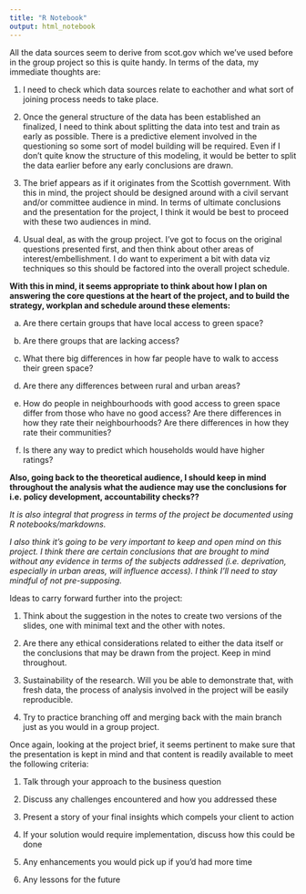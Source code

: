 ```yaml
---
title: "R Notebook"
output: html_notebook
---
```


All the data sources seem to derive from scot.gov which we've used before in the group project so this is quite handy. In terms of the data, my immediate thoughts are:

1. I need to check which data sources relate to eachother and what sort of joining process needs to take place. 

2. Once the general structure of the data has been established an finalized, I need to think about splitting the data into test and train as early as possible. There is a predictive element involved in the questioning so some sort of model building will be required. Even if I don't quite know the structure of this modeling, it would be better to split the data earlier before any early conclusions are drawn. 

3. The brief appears as if it originates from the Scottish government. With this in mind, the project should be designed around with a civil servant and/or committee audience in mind. In terms of ultimate conclusions and the presentation for the project, I think it would be best to proceed with these two audiences in mind.

4. Usual deal, as with the group project. I've got to focus on the original questions presented first, and then think about other areas of interest/embellishment. I do want to experiment a bit with data viz techniques so this should be factored into the overall project schedule. 


**With this in mind, it seems appropriate to think about how I plan on answering the core questions at the heart of the project, and to build the strategy, workplan and schedule around these elements:**


a) Are there certain groups that have local access to green space?




b) Are there groups that are lacking access?




c) What there big differences in how far people have to walk to access their green space?




d) Are there any differences between rural and urban areas?




e) How do people in neighbourhoods with good access to green space differ from those who have no good access? Are there differences in how they rate their neighbourhoods? Are there differences in how they rate their communities?




f) Is there any way to predict which households would have higher ratings?


**Also, going back to the theoretical audience, I should keep in mind throughout the analysis what the audience may use the conclusions for i.e. policy development, accountability checks??**

*It is also integral that progress in terms of the project be documented using R notebooks/markdowns.*

*I also think it's going to be very important to keep and open mind on this project. I think there are certain conclusions that are brought to mind without any evidence in terms of the subjects addressed (i.e. deprivation, especially in urban areas, will influence access). I think I'll need to stay mindful of not pre-supposing.*


Ideas to carry forward further into the project:

1. Think about the suggestion in the notes to create two versions of the slides, one with minimal text and the other with notes. 

2. Are there any ethical considerations related to either the data itself or the conclusions that may be drawn from the project. Keep in mind throughout. 

3. Sustainability of the research. Will you be able to demonstrate that, with fresh data, the process of analysis involved in the project will be easily reproducible. 

4. Try to practice branching off and merging back with the main branch just as you would in a group project. 




Once again, looking at the project brief, it seems pertinent to make sure that the presentation is kept in mind and that content is readily available to meet the following criteria:

1. Talk through your approach to the business question



2. Discuss any challenges encountered and how you addressed these



3. Present a story of your final insights which compels your client to action




4. If your solution would require implementation, discuss how this could be done




5. Any enhancements you would pick up if you’d had more time




6. Any lessons for the future